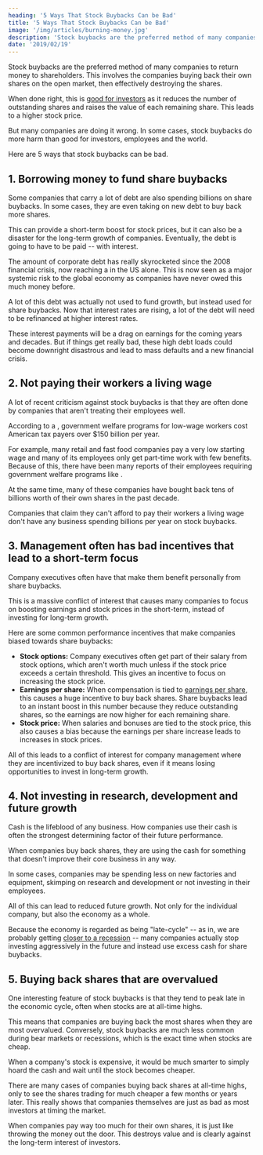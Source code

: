 ```yaml
---
heading: '5 Ways That Stock Buybacks Can be Bad'
title: '5 Ways That Stock Buybacks Can be Bad'
image: '/img/articles/burning-money.jpg'
description: 'Stock buybacks are the preferred method of many companies to return money to shareholders. This involves the companies buying back their own shares on the open market.'
date: '2019/02/19'
---
```


Stock buybacks are the preferred method of many companies to return money to shareholders. This involves the companies buying back their own shares on the open market, then effectively destroying the shares.

When done right, this is [good for investors](/why-stock-buybacks-are-good/) as it reduces the number of outstanding shares and raises the value of each remaining share. This leads to a higher stock price.

But many companies are doing it wrong. In some cases, stock buybacks do more harm than good for investors, employees and the world.

Here are 5 ways that stock buybacks can be bad.

## 1. Borrowing money to fund share buybacks

Some companies that carry a lot of debt are also spending billions on share buybacks. In some cases, they are even taking on new debt to buy back more shares.

This can provide a short-term boost for stock prices, but it can also be a disaster for the long-term growth of companies. Eventually, the debt is going to have to be paid -- with interest.

The amount of corporate debt has really skyrocketed since the 2008 financial crisis, now reaching a <External url="https://www.cnbc.com/2018/11/21/theres-a-9-trillion-corporate-debt-bomb-bubbling-in-the-us-economy.html" text="record of $9 trillion" /> in the US alone. This is now seen as a major systemic risk to the global economy as companies have never owed this much money before.

A lot of this debt was actually not used to fund growth, but instead used for share buybacks. Now that interest rates are rising, a lot of the debt will need to be refinanced at higher interest rates.

These interest payments will be a drag on earnings for the coming years and decades. But if things get really bad, these high debt loads could become downright disastrous and lead to mass defaults and a new financial crisis.

## 2. Not paying their workers a living wage

A lot of recent criticism against stock buybacks is that they are often done by companies that aren't treating their employees well.

According to a <External url="https://news.berkeley.edu/2015/04/13/poverty-level-wages-cost-u-s-taxpayers/" text="2015 study by UC Berkeley" />, government welfare programs for low-wage workers cost American tax payers over $150 billion per year.

For example, many retail and fast food companies pay a very low starting wage and many of its employees only get part-time work with few benefits. Because of this, there have been many reports of their employees requiring government welfare programs like <External url="https://www.cbsnews.com/news/how-low-wage-employers-cost-taxpayers-153-billion-a-year/" text="food stamps" />.

At the same time, many of these companies have bought back tens of billions worth of their own shares in the past decade.

Companies that claim they can't afford to pay their workers a living wage don't have any business spending billions per year on stock buybacks.

## 3. Management often has bad incentives that lead to a short-term focus

Company executives often have <External url="http://www.board-advisory.com/compensation-committees-and-share-buybacks" text="bad incentives" /> that make them benefit personally from share buybacks.

This is a massive conflict of interest that causes many companies to focus on boosting earnings and stock prices in the short-term, instead of investing for long-term growth.

Here are some common performance incentives that make companies biased towards share buybacks:

-  **Stock options:** Company executives often get part of their salary from stock options, which aren't worth much unless if the stock price exceeds a certain threshold. This gives an incentive to focus on increasing the stock price.
-  **Earnings per share:** When compensation is tied to [earnings per share](/term/eps-earnings-per-share/), this causes a huge incentive to buy back shares. Share buybacks lead to an instant boost in this number because they reduce outstanding shares, so the earnings are now higher for each remaining share.
-  **Stock price:** When salaries and bonuses are tied to the stock price, this also causes a bias because the earnings per share increase leads to increases in stock prices.

All of this leads to a conflict of interest for company management where they are incentivized to buy back shares, even if it means losing opportunities to invest in long-term growth.

## 4. Not investing in research, development and future growth

Cash is the lifeblood of any business. How companies use their cash is often the strongest determining factor of their future performance.

When companies buy back shares, they are using the cash for something that doesn't improve their core business in any way.

In some cases, companies may be spending less on new factories and equipment, skimping on research and development or not investing in their employees.

All of this can lead to reduced future growth. Not only for the individual company, but also the economy as a whole.

Because the economy is regarded as being "late-cycle" -- as in, we are probably getting [closer to a recession](/who-determines-recessions/) -- many companies actually stop investing aggressively in the future and instead use excess cash for share buybacks.

## 5. Buying back shares that are overvalued

One interesting feature of stock buybacks is that they tend to peak late in the economic cycle, often when stocks are at all-time highs.

This means that companies are buying back the most shares when they are most overvalued. Conversely, stock buybacks are much less common during bear markets or recessions, which is the exact time when stocks are cheap.

When a company's stock is expensive, it would be much smarter to simply hoard the cash and wait until the stock becomes cheaper.

There are many cases of companies buying back shares at all-time highs, only to see the shares trading for much cheaper a few months or years later. This really shows that companies themselves are just as bad as most investors at timing the market.

When companies pay way too much for their own shares, it is just like throwing the money out the door. This destroys value and is clearly against the long-term interest of investors.
